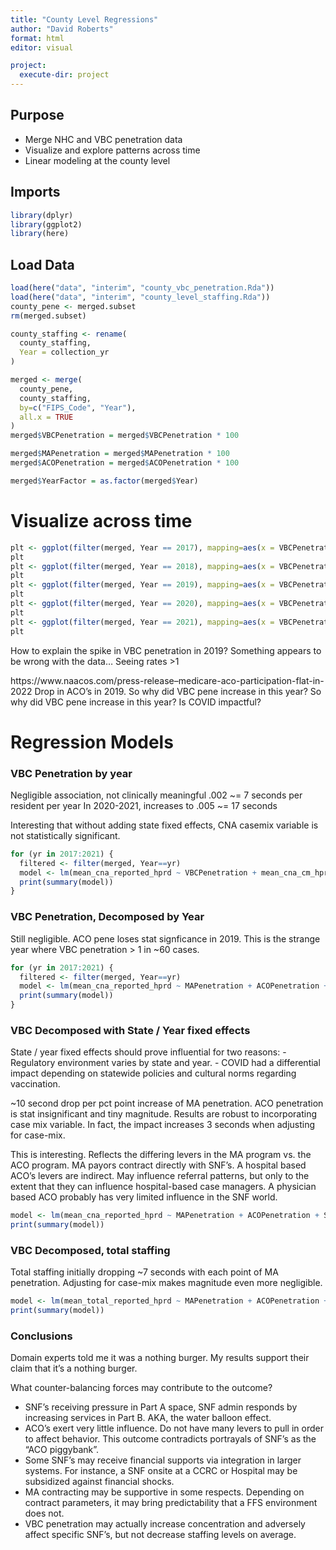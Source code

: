 ```yaml
---
title: "County Level Regressions"
author: "David Roberts"
format: html
editor: visual

project:
  execute-dir: project
---
```


## Purpose

-   Merge NHC and VBC penetration data
-   Visualize and explore patterns across time
-   Linear modeling at the county level

## Imports

```r
library(dplyr)
library(ggplot2)
library(here)
```

## Load Data

```r
load(here("data", "interim", "county_vbc_penetration.Rda"))
load(here("data", "interim", "county_level_staffing.Rda"))
county_pene <- merged.subset
rm(merged.subset)
```

```r
county_staffing <- rename(
  county_staffing,
  Year = collection_yr
)

merged <- merge(
  county_pene,
  county_staffing,
  by=c("FIPS_Code", "Year"),
  all.x = TRUE
)
merged$VBCPenetration = merged$VBCPenetration * 100

merged$MAPenetration = merged$MAPenetration * 100
merged$ACOPenetration = merged$ACOPenetration * 100

merged$YearFactor = as.factor(merged$Year)
```

# Visualize across time

```r
plt <- ggplot(filter(merged, Year == 2017), mapping=aes(x = VBCPenetration, y = mean_cna_reported_hprd)) + geom_point() + xlim(0,100) + ylim(0,6) + ggtitle(label="Reported Nursing Aid Hours Per Resident Per Day By VBC Penetration (2017)")
plt
plt <- ggplot(filter(merged, Year == 2018), mapping=aes(x = VBCPenetration, y = mean_cna_reported_hprd)) + geom_point()  + xlim(0,100) + ylim(0,6) + ggtitle(label="Reported Nursing Aid Hours Per Resident Per Day By VBC Penetration (2018)")
plt
plt <- ggplot(filter(merged, Year == 2019), mapping=aes(x = VBCPenetration, y = mean_cna_reported_hprd)) + geom_point()  + xlim(0,100) + ylim(0,6) + ggtitle(label="Reported Nursing Aid Hours Per Resident Per Day By VBC Penetration (2019)")
plt
plt <- ggplot(filter(merged, Year == 2020), mapping=aes(x = VBCPenetration, y = mean_cna_reported_hprd)) + geom_point()  + xlim(0,100) + ylim(0,6)+ ggtitle(label="Reported Nursing Aid Hours Per Resident Per Day By VBC Penetration (2020)")
plt
plt <- ggplot(filter(merged, Year == 2021), mapping=aes(x = VBCPenetration, y = mean_cna_reported_hprd)) + geom_point() + xlim(0,100) + ylim(0,6) + ggtitle(label="Reported Nursing Aid Hours Per Resident Per Day By VBC Penetration (2021)")
plt
```

How to explain the spike in VBC penetration in 2019? Something appears to be wrong with the data... Seeing rates \>1

https://www.naacos.com/press-release--medicare-aco-participation-flat-in-2022 Drop in ACO's in 2019. So why did VBC pene increase in this year? So why did VBC pene increase in this year? Is COVID impactful?

# Regression Models

### VBC Penetration by year

Negligible association, not clinically meaningful .002 \~= 7 seconds per resident per year In 2020-2021, increases to .005 \~= 17 seconds

Interesting that without adding state fixed effects, CNA casemix variable is not statistically significant.

```r
for (yr in 2017:2021) {
  filtered <- filter(merged, Year==yr)
  model <- lm(mean_cna_reported_hprd ~ VBCPenetration + mean_cna_cm_hprd, filtered)
  print(summary(model))
}
```

### VBC Penetration, Decomposed by Year

Still negligible. ACO pene loses stat signficance in 2019. This is the strange year where VBC penetration \> 1 in \~60 cases.

```r
for (yr in 2017:2021) {
  filtered <- filter(merged, Year==yr)
  model <- lm(mean_cna_reported_hprd ~ MAPenetration + ACOPenetration + mean_cna_cm_hprd, filtered)
  print(summary(model))
}
```

### VBC Decomposed with State / Year fixed effects

State / year fixed effects should prove influential for two reasons: - Regulatory environment varies by state and year. - COVID had a differential impact depending on statewide policies and cultural norms regarding vaccination.

\~10 second drop per pct point increase of MA penetration. ACO penetration is stat insignificant and tiny magnitude. Results are robust to incorporating case mix variable. In fact, the impact increases 3 seconds when adjusting for case-mix.

This is interesting. Reflects the differing levers in the MA program vs. the ACO program. MA payors contract directly with SNF's. A hospital based ACO's levers are indirect. May influence referral patterns, but only to the extent that they can influence hospital-based case managers. A physician based ACO probably has very limited influence in the SNF world.

```r
model <- lm(mean_cna_reported_hprd ~ MAPenetration + ACOPenetration + StateAbbrev.x:YearFactor + mean_cna_cm_hprd, merged)
print(summary(model))
```

### VBC Decomposed, total staffing

Total staffing initially dropping \~7 seconds with each point of MA penetration. Adjusting for case-mix makes magnitude even more negligible.

```r
model <- lm(mean_total_reported_hprd ~ MAPenetration + ACOPenetration + StateAbbrev.x:YearFactor + mean_total_cm_hprd, merged)
print(summary(model))
```

### Conclusions

Domain experts told me it was a nothing burger. My results support their claim that it's a nothing burger.

What counter-balancing forces may contribute to the outcome?

-   SNF's receiving pressure in Part A space, SNF admin responds by increasing services in Part B. AKA, the water balloon effect.
-   ACO's exert very little influence. Do not have many levers to pull in order to affect behavior. This outcome contradicts portrayals of SNF's as the "ACO piggybank".
-   Some SNF's may receive financial supports via integration in larger systems. For instance, a SNF onsite at a CCRC or Hospital may be subsidized against financial shocks.
-   MA contracting may be supportive in some respects. Depending on contract parameters, it may bring predictability that a FFS environment does not.
-   VBC penetration may actually increase concentration and adversely affect specific SNF's, but not decrease staffing levels on average.
